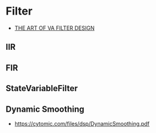# Filter

- [THE ART OF VA FILTER DESIGN](https://www.native-instruments.com/fileadmin/ni_media/downloads/pdf/VAFilterDesign_2.0.0a.pdf)

## IIR

## FIR

## StateVariableFilter

## Dynamic Smoothing

- <https://cytomic.com/files/dsp/DynamicSmoothing.pdf>
